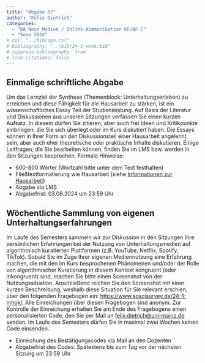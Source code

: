 ```yaml
---
title: "Abgabe 07"
author: "Felix Dietrich"
categories:
  - "BA Neue Medien / Online-Kommunikation KF/BF C"
  - "Sose 2024"
# csl: "../bib/apa.csl"
# bibliography: "../bib/24-1-nmok.bib"
# suppress-bibliography: true
# link-citations: false
---
```


## Einmalige schriftliche Abgabe

Um das Lernziel der Synthese (Themenblock: Unterhaltungserleben) zu erreichen und diese Fähigkeit für die Hausarbeit zu stärken, ist ein wissenschaftliches Essay Teil der Studienleistung. Auf Basis der Literatur und Diskussionen aus unseren Sitzungen verfassen Sie einen kurzen Aufsatz. In diesem dürfen Sie zitieren, aber auch frei Ideen und Kritikpunkte einbringen, die Sie sich überlegt oder im Kurs diskutiert haben. Die Essays können in Ihrer Form an den Diskussionsteil einer Hausarbeit angelehnt sein, aber auch eher theoretische oder praktische Inhalte diskutieren. Einige Leitfragen, die Sie bearbeiten können, finden Sie im LMS bzw. werden in den Sitzungen besprochen. Formale Hinweise:

-	600-800 Wörter (Wortzahl bitte unter dem Text festhalten)
-	Fließtextformatierung wie Hausarbeit (siehe [Informationen zur Hausarbeit](term_paper.html))
-	Abgabe via LMS
- Abgabefrist: 03.06.2024 um 23:59 Uhr

## Wöchentliche Sammlung von eigenen Unterhaltungserfahrungen

Im Laufe des Semesters sammeln wir zur Diskussion in den Sitzungen Ihre persönlichen Erfahrungen bei der Nutzung von Unterhaltungsmedien auf algorithmisch kuratierten Plattformen (z.B. YouTube, Netflix, Spotify, TikTok). Sobald Sie im Zuge Ihrer eigenen Mediennutzung eine Erfahrung machen, die mit den im Kurs besprochenen Phänomenen und/oder der Rolle von algorithmischer Kuratierung in diesem Kontext kongruent (oder inkongruent) sind, machen Sie bitte einen Screenshot von der Nutzungssituation. Anschließend reichen Sie den Screenshot mit einer kurzen Beschreibung, weshalb diese Situation für Sie relevant erschien, über den folgenden Fragebogen ein: [https://www.soscisurvey.de/24-1-nmok/](https://www.soscisurvey.de/24-1-nmok/). Alle Einreichungen über diesen Fragebogen sind anonym. Zur Kontrolle der Einreichung erhalten Sie am Ende des Fragebogens einen personalisierten Code, den Sie per Mail an [felix.dietrich@uni-mainz.de](mailto:felix.dietrich@uni-mainz.de) senden. Im Laufe des Semesters dürfen Sie in maximal zwei Wochen keinen Code einsenden.

- Einreichung des Bestätigungscodes via Mail an den Dozenten
- Abgabefrist des Codes: Spätestens bis zum Tag vor der nächsten Sitzung um 23:59 Uhr